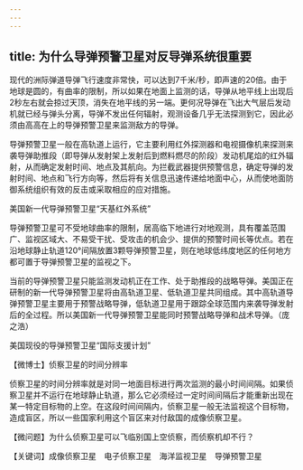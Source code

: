 ```yaml
---
---
---
```

title: 为什么导弹预警卫星对反导弹系统很重要
---




现代的洲际弹道导弹飞行速度非常快，可以达到7千米/秒，即声速的20倍。由于地球是圆的，有曲率的限制，所以如果在地面上监测的话，导弹从地平线上出现后2秒左右就会掠过天顶，消失在地平线的另一端。更何况导弹在飞出大气层后发动机就已经与弹头分离，导弹不发出任何辐射，观测设备几乎无法探测到它，因此必须由高高在上的导弹预警卫星来监测敌方的导弹。

导弹预警卫星一般在高轨道上运行，它主要利用红外探测器和电视摄像机来探测来袭导弹助推段（即导弹从发射架上发射后到燃料燃尽的阶段）发动机尾焰的红外辐射，从而确定发射时间、地点及其航向。为拦截武器提供预警信息，确定导弹的发射时间、地点和飞行方向等，然后将有关信息迅速传递给地面中心，从而使地面防御系统组织有效的反击或采取相应的应对措施。

美国新一代导弹预警卫星“天基红外系统”



导弹预警卫星可不受地球曲率的限制，居高临下地进行对地观测，具有覆盖范围广、监视区域大、不易受干扰、受攻击的机会少、提供的预警时间长等优点。若在沿地球静止轨道120°间隔放置3颗导弹预警卫星，则在地球低纬度地区的任何地方都可置于导弹预警卫星的监视之下。

当前的导弹预警卫星只能监测发动机正在工作、处于助推段的战略导弹。美国正在研制的新一代导弹预警卫星将由高轨道卫星、低轨道卫星共同组成。其中高轨道导弹预警卫星主要用于预警战略导弹，低轨道卫星用于跟踪全球范围内来袭导弹发射后的全过程。所以美国新一代导弹预警卫星能同时预警战略导弹和战术导弹。（庞之浩）

美国现役的导弹预警卫星“国际支援计划”





【微博士】侦察卫星的时间分辨率

侦察卫星的时间分辨率就是对同一地面目标进行两次监测的最小时间间隔。如果侦察卫星并不运行在地球静止轨道，那么它必须经过一定时间间隔后才能重新出现在某一特定目标物的上空。在这段时间间隔内，侦察卫星一般无法监视这个目标物，造成盲区，所以一些国家利用这个盲区来对付敌国的成像侦察卫星。

【微问题】为什么侦察卫星可以飞临别国上空侦察，而侦察机却不行？

【关键词】成像侦察卫星　电子侦察卫星　海洋监视卫星　导弹预警卫星